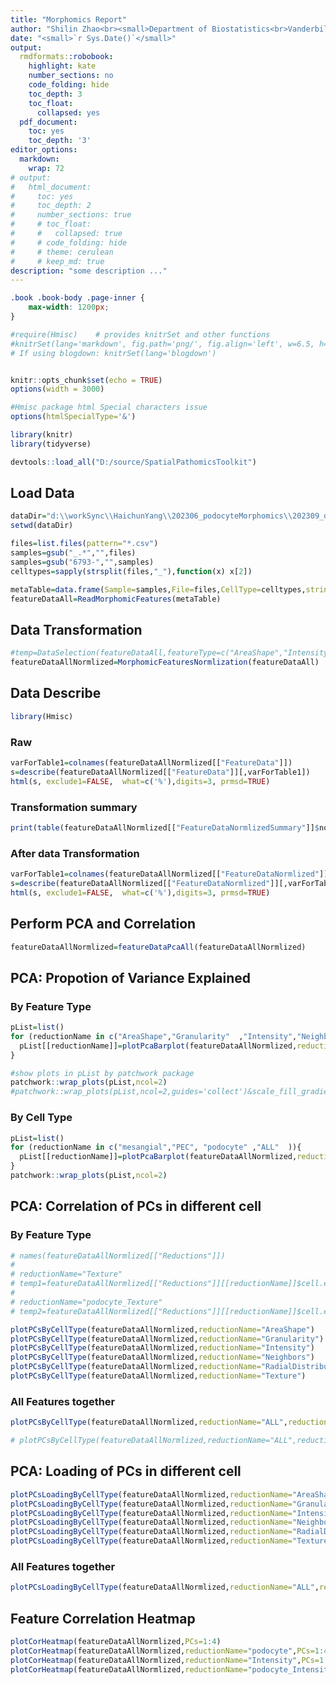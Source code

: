 ```yaml
--- 
title: "Morphomics Report"
author: "Shilin Zhao<br><small>Department of Biostatistics<br>Vanderbilt University School of Medicine</small>"
date: "<small>`r Sys.Date()`</small>"
output:
  rmdformats::robobook:
    highlight: kate
    number_sections: no
    code_folding: hide
    toc_depth: 3
    toc_float:
      collapsed: yes
  pdf_document:
    toc: yes
    toc_depth: '3'
editor_options:
  markdown:
    wrap: 72
# output:
#   html_document:
#     toc: yes
#     toc_depth: 2
#     number_sections: true
#     # toc_float: 
#     #   collapsed: true
#     # code_folding: hide
#     # theme: cerulean
#     # keep_md: true
description: "some description ..."
---
```


```css
.book .book-body .page-inner {
    max-width: 1200px;
}
``` 

```r
#require(Hmisc)    # provides knitrSet and other functions
#knitrSet(lang='markdown', fig.path='png/', fig.align='left', w=6.5, h=4.5, cache=TRUE)
# If using blogdown: knitrSet(lang='blogdown')


knitr::opts_chunk$set(echo = TRUE)
options(width = 3000)

#Hmisc package html Special characters issue
options(htmlSpecialType='&')
```


<!-- # Functions and packages -->

```r
library(knitr)
library(tidyverse)

devtools::load_all("D:/source/SpatialPathomicsToolkit")
```


## Load Data

```r

dataDir="d:\\workSync\\HaichunYang\\202306_podocyteMorphomics\\202309_data\\"
setwd(dataDir)

files=list.files(pattern="*.csv")
samples=gsub("_.*","",files)
samples=gsub("6793-","",samples)
celltypes=sapply(strsplit(files,"_"),function(x) x[2])

metaTable=data.frame(Sample=samples,File=files,CellType=celltypes,stringsAsFactors=FALSE)
featureDataAll=ReadMorphomicFeatures(metaTable)

```

## Data Transformation
```r

#temp=DataSelection(featureDataAll,featureType=c("AreaShape","Intensity"))
featureDataAllNormlized=MorphomicFeaturesNormlization(featureDataAll)

```


## Data Describe
```r
library(Hmisc)
```

### Raw
```r
varForTable1=colnames(featureDataAllNormlized[["FeatureData"]])
s=describe(featureDataAllNormlized[["FeatureData"]][,varForTable1])
html(s, exclude1=FALSE,  what=c('%'),digits=3, prmsd=TRUE)
```

### Transformation summary
```r
print(table(featureDataAllNormlized[["FeatureDataNormlizedSummary"]]$note))
```

### After data Transformation
```r
varForTable1=colnames(featureDataAllNormlized[["FeatureDataNormlized"]])
s=describe(featureDataAllNormlized[["FeatureDataNormlized"]][,varForTable1])
html(s, exclude1=FALSE,  what=c('%'),digits=3, prmsd=TRUE)
```

## Perform PCA and Correlation 
```r
featureDataAllNormlized=featureDataPcaAll(featureDataAllNormlized)
```

## PCA: Propotion of Variance Explained
### By Feature Type
```r
pList=list()
for (reductionName in c("AreaShape","Granularity"  ,"Intensity","Neighbors", "RadialDistribution" ,"Texture"  )){
  pList[[reductionName]]=plotPcaBarplot(featureDataAllNormlized,reductionName=reductionName)+ggtitle(reductionName)
}

#show plots in pList by patchwork package
patchwork::wrap_plots(pList,ncol=2)
#patchwork::wrap_plots(pList,ncol=2,guides='collect')&scale_fill_gradientn(colors = color_palette,limits=c(0,30))


```

### By Cell Type
```r
pList=list()
for (reductionName in c("mesangial","PEC", "podocyte" ,"ALL"  )){
  pList[[reductionName]]=plotPcaBarplot(featureDataAllNormlized,reductionName=reductionName)+ggtitle(reductionName)
}
patchwork::wrap_plots(pList,ncol=2)

```


## PCA: Correlation of PCs in different cell
### By Feature Type
```r
# names(featureDataAllNormlized[["Reductions"]])
# 
# reductionName="Texture"
# temp1=featureDataAllNormlized[["Reductions"]][[reductionName]]$cell.embeddings[,3]
# 
# reductionName="podocyte_Texture"
# temp2=featureDataAllNormlized[["Reductions"]][[reductionName]]$cell.embeddings[,3]

plotPCsByCellType(featureDataAllNormlized,reductionName="AreaShape")
plotPCsByCellType(featureDataAllNormlized,reductionName="Granularity")
plotPCsByCellType(featureDataAllNormlized,reductionName="Intensity")
plotPCsByCellType(featureDataAllNormlized,reductionName="Neighbors")
plotPCsByCellType(featureDataAllNormlized,reductionName="RadialDistribution")
plotPCsByCellType(featureDataAllNormlized,reductionName="Texture")

```

### All Features together
```r
plotPCsByCellType(featureDataAllNormlized,reductionName="ALL",reductionNameToComp=c("mesangial","PEC" ,"podocyte"),PCs=1:9)

# plotPCsByCellType(featureDataAllNormlized,reductionName="ALL",reductionNameToComp=c("AreaShape","Granularity" ,"Intensity"),PCs=1:4)

```

## PCA: Loading of PCs in different cell
```r
plotPCsLoadingByCellType(featureDataAllNormlized,reductionName="AreaShape")
plotPCsLoadingByCellType(featureDataAllNormlized,reductionName="Granularity")
plotPCsLoadingByCellType(featureDataAllNormlized,reductionName="Intensity")
plotPCsLoadingByCellType(featureDataAllNormlized,reductionName="Neighbors")
plotPCsLoadingByCellType(featureDataAllNormlized,reductionName="RadialDistribution")
plotPCsLoadingByCellType(featureDataAllNormlized,reductionName="Texture")

```

### All Features together
```r
plotPCsLoadingByCellType(featureDataAllNormlized,reductionName="ALL",reductionNameToComp=c("mesangial","PEC" ,"podocyte"),PCs=1:9)

```


## Feature Correlation Heatmap
```r
plotCorHeatmap(featureDataAllNormlized,PCs=1:4)
plotCorHeatmap(featureDataAllNormlized,reductionName="podocyte",PCs=1:4)
plotCorHeatmap(featureDataAllNormlized,reductionName="Intensity",PCs=1:4)
plotCorHeatmap(featureDataAllNormlized,reductionName="podocyte_Intensity",PCs=1:4)

```




